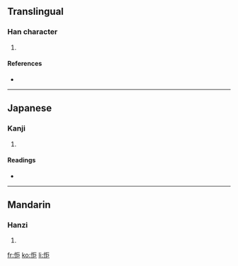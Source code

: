 ==Translingual==

===Han character===
{{Han char|rn=61|rad=心|as=05|sn=8|four=|canj=心尸尸 (PSS)}}

# {{defn|Han|sort=心05}}

====References====
* {{Han ref|kx=0379.100|dkj=10424|dj=0707.180|hdz=42276.070|uh=6007|ud=24583}}

----

==Japanese==

===Kanji===
{{ja-kanji|grade=|rs=心05}}

# {{defn|Japanese|sort=心05}}

====Readings====
* {{ja-readings|on=[[きょ]] (kyo), [[ご]] (go), [[きょう]] (kyō)|kun=[[あなどる]] (anadoru)}}

----

==Mandarin==

===Hanzi===
{{cmn-hanzi|pin=[[jù]] ([[ju4]])|wg=chü<sup>4</sup>}}

# {{defn|Mandarin|sort=心05}}

[[fr:怇]]
[[ko:怇]]
[[li:怇]]